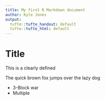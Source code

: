 ```yaml
---
title: My first R Markdown document
author: Kyle Jones
output:
  tufte::tufte_handout: default
  tufte::tufte_html: default
---
```

# Title
This is a clearly defined


The quick brown fox jumps over the lazy dog


* 3-Block war
* Multiple
